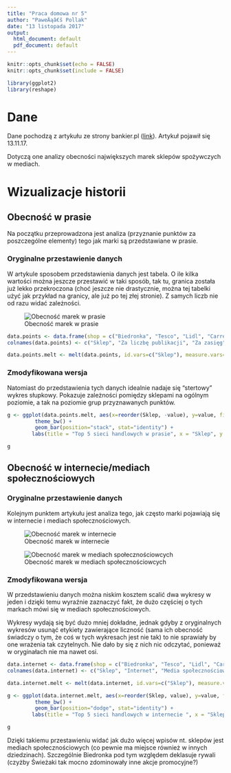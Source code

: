 ```yaml
---
title: "Praca domowa nr 5"
author: "PaweÄąâ€š Pollak"
date: "13 listopada 2017"
output:
  html_document: default
  pdf_document: default
---
```


```r
knitr::opts_chunk$set(echo = FALSE)
knitr::opts_chunk$set(include = FALSE)
```

```r
library(ggplot2)
library(reshape)
```

# Dane
Dane pochodzą z artykułu ze strony bankier.pl ([link](https://www.bankier.pl/wiadomosc/Biedronka-topowa-marka-spozywcza-4032476.html)). Artykuł pojawił się 13.11.17.

Dotyczą one analizy obecności największych marek sklepów spożywczych w mediach.

# Wizualizacje historii

## Obecność w prasie

Na początku przeprowadzona jest analiza (przyznanie punktów za poszczególne elementy) tego jak marki są przedstawiane w prasie.

### Oryginalne przestawienie danych

W artykule sposobem przedstawienia danych jest tabela. O ile kilka wartości można jeszcze przestawić w taki sposób, tak tu, granica została już lekko przekroczona (choć jeszcze nie drastycznie, można tej tabelki użyć jak przykład na granicy, ale już po tej złej stronie). Z samych liczb nie od razu widać zależności.

![Obecność marek w prasie](org.jpg)

```r
data.points <- data.frame(shop = c("Biedronka", "Tesco", "Lidl", "Carrefour", "Auchan"), number = c(35,23,16,15,11), range = c(52, 16, 17, 9, 6), sentiment = c(22, 13, 17, 25, 23) )
colnames(data.points) <- c("Sklep", "Za liczbę publikacji", "Za zasięg", "Za wydźwięk")

data.points.melt <- melt(data.points, id.vars=c("Sklep"), measure.vars=c("Za liczbę publikacji", "Za zasięg", "Za wydźwięk"))
```

### Zmodyfikowana wersja

Natomiast do przedstawienia tych danych idealnie nadaje się "stertowy" wykres słupkowy.
Pokazuje zależności pomiędzy sklepami na ogólnym poziomie, a tak na poziomie grup przyznawanych punktów.

```r
g <- ggplot(data.points.melt, aes(x=reorder(Sklep, -value), y=value, fill=variable)) +
         theme_bw() +
         geom_bar(position="stack", stat="identity") +
        labs(title = "Top 5 sieci handlowych w prasie", x = "Sklep", y = "Punkty", fill = "Typ punktów")
```

```r
g
```

## Obecność w internecie/mediach społecznościowych

### Oryginalne przestawienie danych

Kolejnym punktem artykułu jest analiza tego, jak często marki pojawiają się w internecie i mediach społecznościowych.

![Obecność marek w internecie](org_internet.jpg)


![Obecność marek w mediach społecznościowcych](org_social.jpg)

### Zmodyfikowana wersja


W przedstawieniu danych można niskim kosztem scalić dwa wykresy w jeden i dzięki temu wyraźnie zaznaczyć fakt, że dużo częściej o tych markach mówi się w mediach społecznościowych.

Wykresy wydają się być dużo mniej dokładne, jednak gdyby z oryginalnych wykresów usunąć etykiety zawierające liczność (sama ich obecność świadczy o tym, że coś w tych wykresach jest nie tak) to nie sprawiały by one wrażenia tak czytelnych. Nie dało by się z nich nic odczytać, ponieważ w oryginałach nie ma nawet osi.

```r
data.internet <- data.frame(shop = c("Biedronka", "Tesco", "Lidl", "Carrefour", "Auchan"), internet = c(27802,23212,21541,15221,13083)/1000, social = c(1237189,489245, 402998, 131406, 117019)/1000)
colnames(data.internet) <- c("Sklep", "Internet", "Media społecznościowe")

data.internet.melt <- melt(data.internet, id.vars=c("Sklep"), measure.vars=c("Internet", "Media społecznościowe"))

```

```r
g <- ggplot(data.internet.melt, aes(x=reorder(Sklep, value), y=value, fill=variable)) +
         theme_bw() +
         geom_bar(position="dodge", stat="identity") +
        labs(title = "Top 5 sieci handlowych w internecie ", x = "Sklep", y = "Liczba wystąpień (w tysiącach)", fill = "") + coord_flip()
```

```r
g
```

Dzięki takiemu przestawieniu widać jak dużo więcej wpisów nt. sklepów jest mediach społecznościowych (co pewnie ma miejsce również w innych dziedzinach). Szczególnie Biedronka pod tym względem deklasuje rywali (czyżby Świeżaki tak mocno zdominowały inne akcje promocyjne?)
